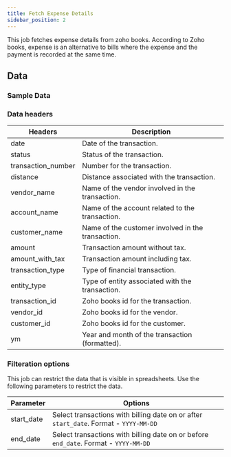 ```yaml
---
title: Fetch Expense Details
sidebar_position: 2
---
```


This job fetches expense details from zoho books. According to Zoho books, expense is an alternative to bills where the expense and the payment is recorded at the same time. 

<AddJob
  template="gsheet_zoho_books_db_get_expense_details"
/>


## Data

### Sample Data

<Gsheet
  src="https://docs.google.com/spreadsheets/d/1-gX-uq5YrTW-6gQJYM-mNXitEOfJLTiQCvPtV8CR1Yc/edit#gid=1830163835"
/>


### Data headers

| Headers              | Description                                           |
|---------------------|-------------------------------------------------------|
| date                | Date of the transaction.                              |
| status              | Status of the transaction.                            |
| transaction_number  | Number for the transaction.                |
| distance            | Distance associated with the transaction.             |
| vendor_name         | Name of the vendor involved in the transaction.       |
| account_name        | Name of the account related to the transaction.       |
| customer_name       | Name of the customer involved in the transaction.     |
| amount              | Transaction amount without tax.                       |
| amount_with_tax     | Transaction amount including tax.                     |
| transaction_type    | Type of financial transaction.                        |
| entity_type         | Type of entity associated with the transaction.      |
| transaction_id      | Zoho books id for the transaction.                |
| vendor_id           | Zoho books id for the vendor.                     |
| customer_id         | Zoho books id for the customer.                   |
| ym                  | Year and month of the transaction (formatted).        |


### Filteration options

This job can restrict the data that is visible in spreadsheets. Use the following parameters to restrict the data.

| Parameter | Options |
|----|----|
| start_date | Select transactions with billing date on or after `start_date`. Format - `YYYY-MM-DD` |
| end_date | Select transactions with billing date on or before `end_date`. Format - `YYYY-MM-DD` |

<!---
## Others

### Similar jobs

Similar sort of data can be achieved by using get accounting transaction job and filtering it by invoice type. 

### Reports that use this job

Here are some of the report templates that use this job: 
-->
